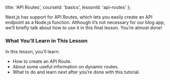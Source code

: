 
  title: 'API Routes',
  courseId: 'basics',
  lessonId: 'api-routes'
};

Next.js has support for API Routes, which lets you easily create an API endpoint as a Node.js function. Although it’s not necessary for our blog app, we’ll briefly talk about how to use it in this final lesson. You’re almost done!

### What You’ll Learn in This Lesson

In this lesson, you’ll learn:

- How to create an API Route.
- About some useful information on dynamic routes.
- What to do and learn next after you’re done with this tutorial.

